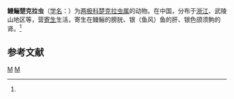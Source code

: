 {{Speciesbox
| genus = Zschokkella
| species = anguillae
| authority = (Wu et Li, 1986)<ref name='id9252'>{{cite web| url =http://www.bioinfo.cn/db05/BjdwSpecies.php?action=view&id=9252| title =鳗鲡楚克拉虫| work =《中国动物物种编目数据库》| publisher =中国科学院微生物研究所| author =中国科学院动物研究所| accessdate =2009-04-16| deadurl =yes| archiveurl =https://web.archive.org/web/20160305054134/http://www.bioinfo.cn/db05/BjdwSpecies.php?action=view&id=9252| archivedate =2016-03-05}}</ref>
}}

'''鳗鲡楚克拉虫'''（[[学名|学名]]：{{lang|la|''Zschokkella anguillae''}}）为[[两极科|两极科]][[楚克拉虫属|楚克拉虫属]]的动物。在中国，分布于[[浙江|浙江]]、武陵山地区等，营[[寄生|寄生]]生活，寄生在鳗鲡的膀胱、银（鱼风）鱼的肝、银色颌须鮈的肾。<ref name='id9252'/>

== 参考文献 ==
{{reflist}}

{{Taxonbar}}

[[Category:1986年描述的动物|M]]
[[Category:楚克拉虫属|M]]


{{Cnidarian-stub}}